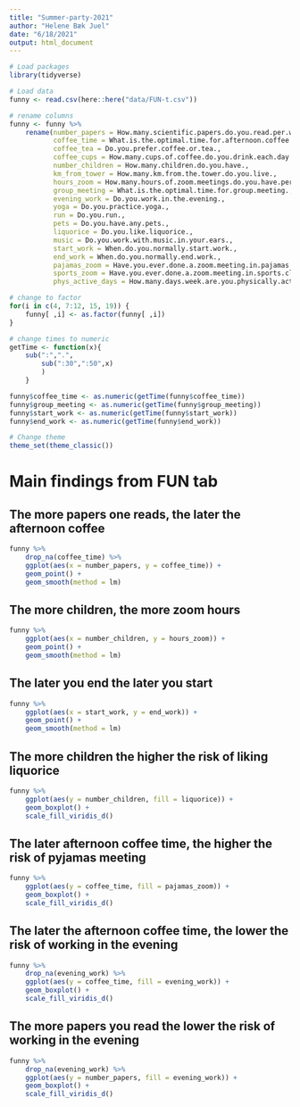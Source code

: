 ```yaml
---
title: "Summer-party-2021"
author: "Helene Bæk Juel"
date: "6/18/2021"
output: html_document
---
```

```r
# Load packages
library(tidyverse)

# Load data
funny <- read.csv(here::here("data/FUN-t.csv"))

# rename columns
funny <- funny %>%
    rename(number_papers = How.many.scientific.papers.do.you.read.per.week.,
           coffee_time = What.is.the.optimal.time.for.afternoon.coffee.tea.,
           coffee_tea = Do.you.prefer.coffee.or.tea.,
           coffee_cups = How.many.cups.of.coffee.do.you.drink.each.day.,
           number_children = How.many.children.do.you.have.,
           km_from_tower = How.many.km.from.the.tower.do.you.live.,
           hours_zoom = How.many.hours.of.zoom.meetings.do.you.have.per.week.,
           group_meeting = What.is.the.optimal.time.for.group.meeting.,
           evening_work = Do.you.work.in.the.evening.,
           yoga = Do.you.practice.yoga.,
           run = Do.you.run.,
           pets = Do.you.have.any.pets.,
           liquorice = Do.you.like.liquorice.,
           music = Do.you.work.with.music.in.your.ears.,
           start_work = When.do.you.normally.start.work.,
           end_work = When.do.you.normally.end.work.,
           pajamas_zoom = Have.you.ever.done.a.zoom.meeting.in.pajamas.,
           sports_zoom = Have.you.ever.done.a.zoom.meeting.in.sports.clothes.,
           phys_active_days = How.many.days.week.are.you.physically.active.for.a.total.of.at.least.1.hour.day...physically.active.to.the.point.where.the.heart.rate.increases.and.your.breathing.becomes.faster.)

# change to factor
for(i in c(4, 7:12, 15, 19)) {
    funny[ ,i] <- as.factor(funny[ ,i])
}

# change times to numeric
getTime <- function(x){
    sub(":",".",
        sub(":30",":50",x)
        )
    }

funny$coffee_time <- as.numeric(getTime(funny$coffee_time))
funny$group_meeting <- as.numeric(getTime(funny$group_meeting))
funny$start_work <- as.numeric(getTime(funny$start_work))
funny$end_work <- as.numeric(getTime(funny$end_work))

# Change theme
theme_set(theme_classic())
```

# Main findings from FUN tab

## The more papers one reads, the later the afternoon coffee
```r
funny %>%
    drop_na(coffee_time) %>%
    ggplot(aes(x = number_papers, y = coffee_time)) +
    geom_point() +
    geom_smooth(method = lm)
```

## The more children, the more zoom hours
```r
funny %>%
    ggplot(aes(x = number_children, y = hours_zoom)) +
    geom_point() +
    geom_smooth(method = lm)
```

## The later you end the later you start
```r
funny %>%
    ggplot(aes(x = start_work, y = end_work)) +
    geom_point() +
    geom_smooth(method = lm)
```


## The more children the higher the risk of liking liquorice
```r
funny %>%
    ggplot(aes(y = number_children, fill = liquorice)) +
    geom_boxplot() +
    scale_fill_viridis_d()
```

## The later afternoon coffee time, the higher the risk of pyjamas meeting
```r
funny %>%
    ggplot(aes(y = coffee_time, fill = pajamas_zoom)) +
    geom_boxplot() +
    scale_fill_viridis_d()
```

## The later the afternoon coffee time, the lower the risk of working in the evening
```r
funny %>%
    drop_na(evening_work) %>% 
    ggplot(aes(y = coffee_time, fill = evening_work)) +
    geom_boxplot() +
    scale_fill_viridis_d()
```

## The more papers you read the lower the risk of working in the evening
```r
funny %>%
    drop_na(evening_work) %>% 
    ggplot(aes(y = number_papers, fill = evening_work)) +
    geom_boxplot() +
    scale_fill_viridis_d()
```

